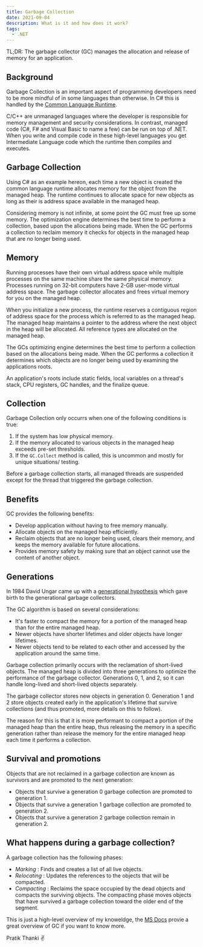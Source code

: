 ```yaml
---
title: Garbage Collection
date: 2021-09-04
description: What is it and how does it work?
tags:
  - .NET
---
```


TL;DR: The garbage collector (GC) manages the allocation and release of memory 
for an application.


## Background

Garbage Collection is an important aspect of programming developers need to be more 
mindful of in some languages than otherwise. In C# this is handled by the 
[Common Language Runtime](https://docs.microsoft.com/en-us/dotnet/standard/clr).

C/C++ are unmanaged languages where the developer is responsible for memory management 
and security considerations. In contrast, managed code (C#, F# and Visual Basic to name 
a few) can be run on top of .NET. When you write and compile code in these high-level 
languages you get Intermediate Language code which the runtime then compiles and executes.


## Garbage Collection

Using C# as an example hereon, each time a new object is created the common language 
runtime allocates memory for the object from the managed heap. The runtime continues 
to allocate space for new objects as long as their is address space available in the 
managed heap.

Considering memory is not infinite, at some point the GC must free up some memory. The 
optimization engine determines the best time to perform a collection, based upon the 
allocations being made. When the GC performs a collection to reclaim memory it checks 
for objects in the managed heap that are no longer being used.


## Memory

Running processes have their own virtual address space while multiple processes on the 
same machine share the same physical memory. Processes running on 32-bit computers have 
2-GB user-mode virtual address space. The garbage collector allocates and frees virtual 
memory for you on the managed heap.

When you initialize a new process, the runtime reserves a contiguous region of address 
space for the process which is referred to as the managed heap. The managed heap maintains 
a pointer to the address where the next object in the heap will be allocated. All reference 
types are allocated on the managed heap.

The GCs optimizing engine determines the best time to perform a collection based on the 
allocations being made. When the GC performs a collection it determines which objects are 
no longer being used by examining the applications roots.

An application's roots include static fields, local variables on a thread's stack, CPU 
registers, GC handles, and the finalize queue.


## Collection

Garbage Collection only occurrs when one of the following conditions is true:
1. If the system has low physical memory.
2. If the memory allocated to various objects in the managed heap exceeds pre-set 
thresholds.
3. If the `GC.Collect` method is called, this is uncommon and mostly for unique 
situations/ testing.

Before a garbage collection starts, all managed threads are suspended except for the 
thread that triggered the garbage collection.


## Benefits 

GC provides the following benefits:
- Develop application without having to free memory manually.
- Allocate objects on the managed heap efficiently.
- Reclaim objects that are no longer being used, clears their memory, and keeps the 
memory available for future allocations.
- Provides memory safety by making sure that an object cannot use the content of another 
object.


## Generations

In 1984 David Ungar came up with a [generational hypothesis](https://people.cs.umass.edu/~emery/classes/cmpsci691s-fall2004/papers/p157-ungar.pdf) 
which gave birth to the generational garbage collectors. 

The GC algorithm is based on several considerations:
- It's faster to compact the memory for a portion of the managed heap than for the entire 
managed heap.
- Newer objects have shorter lifetimes and older objects have longer lifetimes.
- Newer objects tend to be related to each other and accessed by the application around the 
same time.

Garbage collection primarily occurs with the reclamation of short-lived objects. The managed 
heap is divided into three generations to optimize the performance of the garbage collector. 
Generations 0, 1, and 2, so it can handle long-lived and short-lived objects separately. 

The garbage collector stores new objects in generation 0. Generation 1 and 2 store objects created 
early in the application's lifetime that survive collections (and thus promoted, more details on 
this to follow).

The reason for this is that it is more performant to compact a portion of the managed heap than 
the entire heap, thus releasing the memory in a specific generation rather than release the memory 
for the entire managed heap each time it performs a collection.


## Survival and promotions

Objects that are not reclaimed in a garbage collection are known as survivors and are promoted to 
the next generation:
- Objects that survive a generation 0 garbage collection are promoted to generation 1.
- Objects that survive a generation 1 garbage collection are promoted to generation 2.
- Objects that survive a generation 2 garbage collection remain in generation 2.


## What happens during a garbage collection?

A garbage collection has the following phases:
- *Marking* : Finds and creates a list of all live objects.
- *Relocating* : Updates the references to the objects that will be compacted.
- *Compacting* : Reclaims the space occupied by the dead objects and compacts the surviving objects. 
The compacting phase moves objects that have survived a garbage collection toward the older end of 
the segment.

This is just a high-level overview of my knoweldge, the [MS Docs](https://docs.microsoft.com/en-us/dotnet/standard/garbage-collection/) 
provie a great overview of GC if you want to know more.

Pratik Thanki ✌️
